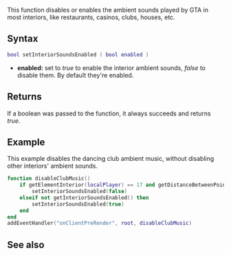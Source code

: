 
{{Server client function}}

This function disables or enables the ambient sounds played by GTA in most interiors, like restaurants, casinos, clubs, houses, etc.

==Syntax==

<syntaxhighlight lang="lua">
bool setInteriorSoundsEnabled ( bool enabled )
</syntaxhighlight>

*'''enabled:''' set to ''true'' to enable the interior ambient sounds, ''false'' to disable them. By default they're enabled.

==Returns==
If a boolean was passed to the function, it always succeeds and returns ''true''.

==Example==
<section name="Client" class="client" show="true">
This example disables the dancing club ambient music, without disabling other interiors' ambient sounds.

<syntaxhighlight lang="lua">
function disableClubMusic()
    if getElementInterior(localPlayer) == 17 and getDistanceBetweenPoints3D(493.39, -22.72, 1000.68, getElementPosition(localPlayer)) < 50 and getInteriorSoundsEnabled() then
        setInteriorSoundsEnabled(false)
    elseif not getInteriorSoundsEnabled() then
        setInteriorSoundsEnabled(true)
    end
end
addEventHandler("onClientPreRender", root, disableClubMusic)
</syntaxhighlight>
</section>

==See also==
{{World functions}}